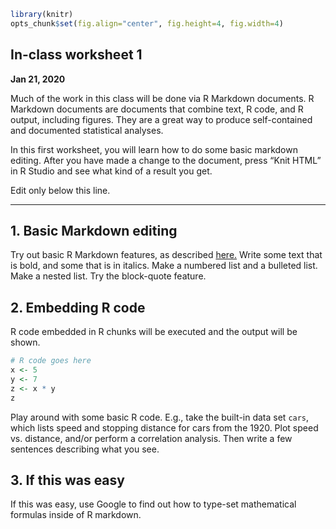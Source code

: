 ```r
library(knitr)
opts_chunk$set(fig.align="center", fig.height=4, fig.width=4)
```
## In-class worksheet 1

**Jan 21, 2020**


Much of the work in this class will be done via R Markdown documents. R Markdown documents are documents that combine text, R code, and R output, including figures. They are a great way to produce self-contained and documented statistical analyses.

In this first worksheet, you will learn how to do some basic markdown editing. After you have made a change to the document, press "Knit HTML" in R Studio and see what kind of a result you get.

Edit only below this line.

---------------------------------------------
## 1. Basic Markdown editing
Try out basic R Markdown features, as described [here.](http://rmarkdown.rstudio.com/authoring_basics.html) Write some text that is bold, and some that is in italics. Make a numbered list and a bulleted list. Make a nested list. Try the block-quote feature.

## 2. Embedding R code

R code embedded in R chunks will be executed and the output will be shown.
```r
# R code goes here
x <- 5
y <- 7
z <- x * y
z
```

Play around with some basic R code. E.g., take the built-in data set `cars`, which lists speed and stopping distance for cars from the 1920. Plot speed vs. distance, and/or perform a correlation analysis. Then write a few sentences describing what you see.

## 3. If this was easy

If this was easy, use Google to find out how to type-set mathematical formulas inside of R markdown.




